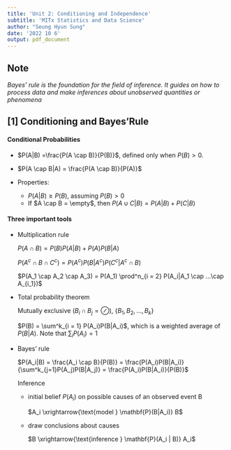 ```yaml
---
title: 'Unit 2: Conditioning and Independence'
subtitle: 'MITx Statistics and Data Science'
author: "Seung Hyun Sung"
date: '2022 10 6'
output: pdf_document
---
```


## Note

_Bayes' rule is the foundation for the field of inference. It guides on how to process data and make inferences about unobserved quantities or phenomena_

## [1] Conditioning and Bayes'Rule

#### Conditional Probabilities 

+ $P(A|B) =\frac{P(A \cap B)}{P(B)}$, defined only when $P(B) > 0$.

+ $P(A \cap B|A) = \frac{P(A \cap B)}{P(A)}$

+ Properties:
  * $P(A|B) \geq P(B)$, assuming $P(B) > 0$
  * If $A \cap B = \empty$, then $P(A \cup C|B) = P(A|B) + P(C|B)$ 

#### Three important tools 

+ Multiplication rule 

  $P(A \cap B) = P(B)P(A|B) + P(A)P(B|A)$

  $P(A^c \cap B \cap C^c) = P(A^c) P(B|A^c) P(C^c|A^c \cap B)$

  $P(A_1 \cap A_2 \cap A_3) = P(A_1) \prod^n_{i = 2} P(A_i|A_1 \cap ...\cap A_{i_1})$
  
+ Total probability theorem 

  Mutually exclusive $(B_i \cap B_j = \oslash)$, $\{B_1, B_2, ..., B_k\}$

  $P(B) = \sum^k_{i = 1} P(A_i)P(B|A_i)$, which is a weighted average of $P(B|A)$. Note that $\sum_iP(A_i) = 1$ 

  
+ Bayes' rule

  $P(A_i|B) = \frac{A_i \cap B}{P(B)} = \frac{P(A_i)P(B|A_i)}{\sum^k_{j=1}P(A_j)P(B|A_j)} = \frac{P(A_i)P(B|A_i)}{P(B)}$
  
  Inference
  
  * initial belief $P(A_i)$ on possible causes of an observed event B
  
    $A_i \xrightarrow{\text{model } \mathbf{P}(B|A_i)} B$
    
  * draw conclusions about causes
  
    $B \xrightarrow{\text{inference } \mathbf{P}(A_i | B)} A_i$
  



